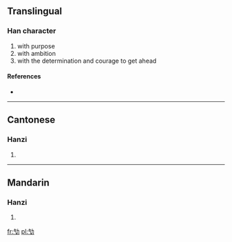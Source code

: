 ==Translingual==

===Han character===
{{Han char|rn=19|rad=力|as=04|sn=6|four=|canj=人弓大尸 (ONKS)}}

# with purpose
# with ambition
# with the determination and courage to get ahead

====References====
* {{Han ref|kx=0146.200|hdz=10367.070|uh=3515|ud=13589}}

----

==Cantonese==

===Hanzi===
{{yue-hanzi|jyut=|y=gaat1, kaau1}}

# {{defn|Cantonese|sort=力04}}

----

==Mandarin==

===Hanzi===
{{cmn-hanzi|pin=[[jí]] ([[ji2]]), [[yì]] ([[yi4]])|wg=chi<sup>2</sup>, i<sup>4</sup>}}

# {{defn|Mandarin|sort=力04}}

[[fr:㔕]]
[[pl:㔕]]